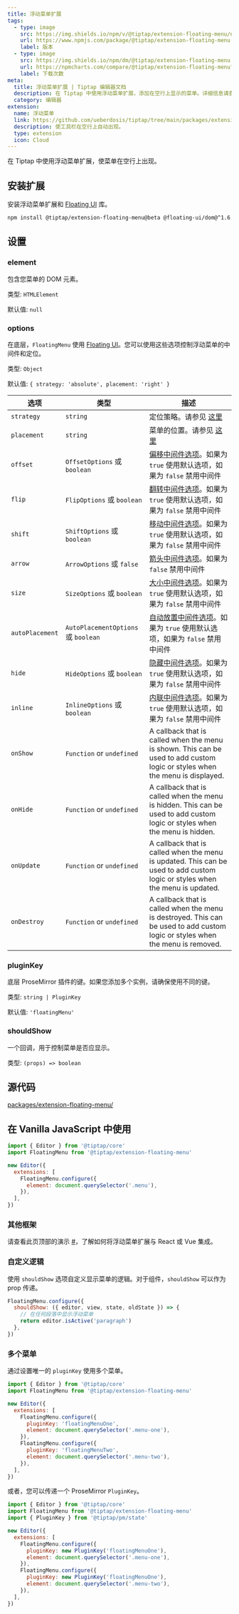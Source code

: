 ```yaml
---
title: 浮动菜单扩展
tags:
  - type: image
    src: https://img.shields.io/npm/v/@tiptap/extension-floating-menu/next?label=版本
    url: https://www.npmjs.com/package/@tiptap/extension-floating-menu
    label: 版本
  - type: image
    src: https://img.shields.io/npm/dm/@tiptap/extension-floating-menu.svg
    url: https://npmcharts.com/compare/@tiptap/extension-floating-menu?minimal=true
    label: 下载次数
meta:
  title: 浮动菜单扩展 | Tiptap 编辑器文档
  description: 在 Tiptap 中使用浮动菜单扩展，添加在空行上显示的菜单。详细信息请查看文档。
  category: 编辑器
extension:
  name: 浮动菜单
  link: https://github.com/ueberdosis/tiptap/tree/main/packages/extension-floating-menu
  description: 使工具栏在空行上自动出现。
  type: extension
  icon: Cloud
---
```



在 Tiptap 中使用浮动菜单扩展，使菜单在空行上出现。

<CodeDemo path="/Extensions/FloatingMenu" />

## 安装扩展

安装浮动菜单扩展和 [Floating UI](https://floating-ui.com) 库。

```bash
npm install @tiptap/extension-floating-menu@beta @floating-ui/dom@^1.6.0
```

## 设置

### element

包含您菜单的 DOM 元素。

类型: `HTMLElement`

默认值: `null`

### options

在底层，`FloatingMenu` 使用 [Floating UI](https://floating-ui.com)。您可以使用这些选项控制浮动菜单的中间件和定位。

类型: `Object`

默认值: `{ strategy: 'absolute', placement: 'right' }`

| 选项            | 类型                                | 描述                                                                                                                                                   |
| --------------- | ----------------------------------- | ------------------------------------------------------------------------------------------------------------------------------------------------------ |
| `strategy`      | `string`                            | 定位策略。请参见 [这里](https://floating-ui.com/docs/computePosition#strategy)                                                                  |
| `placement`     | `string`                            | 菜单的位置。请参见 [这里](https://floating-ui.com/docs/computePosition#placement)                                                                |
| `offset`        | `OffsetOptions` 或 `boolean`       | [偏移中间件选项](https://floating-ui.com/docs/offset#options)。如果为 `true` 使用默认选项，如果为 `false` 禁用中间件                                    |
| `flip`          | `FlipOptions` 或 `boolean`         | [翻转中间件选项](https://floating-ui.com/docs/flip#options)。如果为 `true` 使用默认选项，如果为 `false` 禁用中间件                                  |
| `shift`         | `ShiftOptions` 或 `boolean`        | [移动中间件选项](https://floating-ui.com/docs/shift#options)。如果为 `true` 使用默认选项，如果为 `false` 禁用中间件                                |
| `arrow`         | `ArrowOptions` 或 `false`           | [箭头中间件选项](https://floating-ui.com/docs/arrow#options)。如果为 `false` 禁用中间件                                                             |
| `size`          | `SizeOptions` 或 `boolean`          | [大小中间件选项](https://floating-ui.com/docs/size#options)。如果为 `true` 使用默认选项，如果为 `false` 禁用中间件                               |
| `autoPlacement` | `AutoPlacementOptions` 或 `boolean` | [自动放置中间件选项](https://floating-ui.com/docs/autoPlacement#options)。如果为 `true` 使用默认选项，如果为 `false` 禁用中间件                   |
| `hide`          | `HideOptions` 或 `boolean`          | [隐藏中间件选项](https://floating-ui.com/docs/hide#options)。如果为 `true` 使用默认选项，如果为 `false` 禁用中间件                                |
| `inline`        | `InlineOptions` 或 `boolean`        | [内联中间件选项](https://floating-ui.com/docs/inline#options)。如果为 `true` 使用默认选项，如果为 `false` 禁用中间件                               |
| `onShow`        | `Function` or `undefined`           | A callback that is called when the menu is shown. This can be used to add custom logic or styles when the menu is displayed.                                   |
| `onHide`        | `Function` or `undefined`           | A callback that is called when the menu is hidden. This can be used to add custom logic or styles when the menu is hidden.                                     |
| `onUpdate`      | `Function` or `undefined`           | A callback that is called when the menu is updated. This can be used to add custom logic or styles when the menu is updated.                                   |
| `onDestroy`     | `Function` or `undefined`           | A callback that is called when the menu is destroyed. This can be used to add custom logic or styles when the menu is removed.                                 |

### pluginKey

底层 ProseMirror 插件的键。如果您添加多个实例，请确保使用不同的键。

类型: `string | PluginKey`

默认值: `'floatingMenu'`

### shouldShow

一个回调，用于控制菜单是否应显示。

类型: `(props) => boolean`

## 源代码

[packages/extension-floating-menu/](https://github.com/ueberdosis/tiptap/blob/main/packages/extension-floating-menu/)

## 在 Vanilla JavaScript 中使用

```js
import { Editor } from '@tiptap/core'
import FloatingMenu from '@tiptap/extension-floating-menu'

new Editor({
  extensions: [
    FloatingMenu.configure({
      element: document.querySelector('.menu'),
    }),
  ],
})
```

### 其他框架

请查看此页顶部的演示 [#](#)，了解如何将浮动菜单扩展与 React 或 Vue 集成。

### 自定义逻辑

使用 `shouldShow` 选项自定义显示菜单的逻辑。对于组件，`shouldShow` 可以作为 prop 传递。

```js
FloatingMenu.configure({
  shouldShow: ({ editor, view, state, oldState }) => {
    // 在任何段落中显示浮动菜单
    return editor.isActive('paragraph')
  },
})
```

### 多个菜单

通过设置唯一的 `pluginKey` 使用多个菜单。

```js
import { Editor } from '@tiptap/core'
import FloatingMenu from '@tiptap/extension-floating-menu'

new Editor({
  extensions: [
    FloatingMenu.configure({
      pluginKey: 'floatingMenuOne',
      element: document.querySelector('.menu-one'),
    }),
    FloatingMenu.configure({
      pluginKey: 'floatingMenuTwo',
      element: document.querySelector('.menu-two'),
    }),
  ],
})
```

或者，您可以传递一个 ProseMirror `PluginKey`。

```js
import { Editor } from '@tiptap/core'
import FloatingMenu from '@tiptap/extension-floating-menu'
import { PluginKey } from '@tiptap/pm/state'

new Editor({
  extensions: [
    FloatingMenu.configure({
      pluginKey: new PluginKey('floatingMenuOne'),
      element: document.querySelector('.menu-one'),
    }),
    FloatingMenu.configure({
      pluginKey: new PluginKey('floatingMenuOne'),
      element: document.querySelector('.menu-two'),
    }),
  ],
})
```